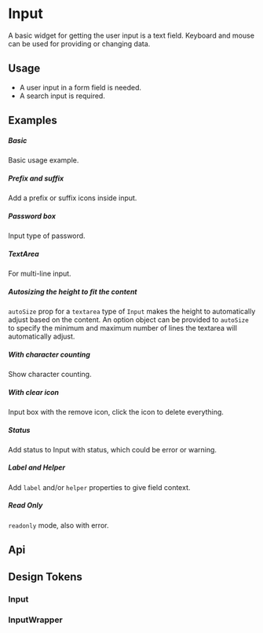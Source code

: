 
<Meta of={KitInputStories} />

<style></style>

# Input

A basic widget for getting the user input is a text field. Keyboard and mouse can be used for providing or changing data.

## Usage

-   A user input in a form field is needed.
-   A search input is required.

## Examples

##### Basic

Basic usage example.

<CustomCanvas content={Examples.Basic} source={Sources.Basic} id="input-basic" />

##### Prefix and suffix

Add a prefix or suffix icons inside input.

<CustomCanvas content={Examples.Prefixsuffix} source={Sources.Prefixsuffix} id="input-prefix-suffix" />

##### Password box

Input type of password.

<CustomCanvas content={Examples.Password} source={Sources.Password} id="input-password" />

##### TextArea

For multi-line input.

<CustomCanvas content={Examples.Textarea} source={Sources.Textarea} id="input-textarea" />

##### Autosizing the height to fit the content

`autoSize` prop for a `textarea` type of `Input` makes the height to automatically adjust based on the content. An option object can be provided to `autoSize` to specify the minimum and maximum number of lines the textarea will automatically adjust.

<CustomCanvas content={Examples.Autosizing} source={Sources.Autosizing} id="input-autosizing" />

##### With character counting

Show character counting.

<CustomCanvas content={Examples.Counting} source={Sources.Counting} id="input-counting" />

##### With clear icon

Input box with the remove icon, click the icon to delete everything.

<CustomCanvas content={Examples.Clearicon} source={Sources.Clearicon} id="input-icon" />

##### Status

Add status to Input with status, which could be error or warning.

<CustomCanvas content={Examples.Status} source={Sources.Status} id="input-status" />

##### Label and Helper

Add `label` and/or `helper` properties to give field context.

<CustomCanvas content={Examples.Wrapper} source={Sources.Wrapper} id="input-wrapper" />

##### Read Only

`readonly` mode, also with error.

<CustomCanvas content={Examples.Readonly} source={Sources.Readonly} id="input-readonly" />

## Api

<Canvas of={KitInputStories.Api} />

<Controls of={KitInputStories.Api} />

## Design Tokens

### Input

<DesignTokens path="components.Input" tokens={fields?.components?.Input} />

### InputWrapper

<DesignTokens path="components.InputWrapper" tokens={fields?.components?.InputWrapper} />
